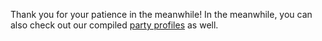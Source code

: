 
<Head>
  <title>Indo Politics 101</title>
  <meta name="description" content="Indonesian politics 101." />
  <link rel="icon" href="/favicon.ico" />
</Head>

<Title title="Indo Politics 101" caption="Coming soon!"></Title>

Thank you for your patience in the meanwhile! In the meanwhile, you can also check out our compiled [party profiles](/party-profiles) as well.